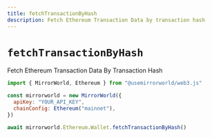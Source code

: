```yaml
---
title: fetchTransactionByHash
description: Fetch Ethereum Transaction Data by transaction hash
---
```


# `fetchTransactionByHash`

Fetch Ethereum Transaction Data By Transaction Hash

```js
import { MirrorWorld, Ethereum } from "@usemirrorworld/web3.js"

const mirrorworld = new MirrorWorld({
  apiKey: "YOUR_API_KEY",
  chainConfig: Ethereum("mainnet"),
})

await mirrorworld.Ethereum.Wallet.fetchTransactionByHash()
```